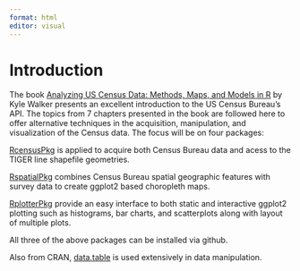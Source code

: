 ```yaml
---
format: html
editor: visual
---
```


# Introduction

The book [Analyzing US Census Data: Methods, Maps, and Models in R](https://walker-data.com/census-r/index.html) by Kyle Walker presents an excellent introduction to the US Census Bureau's API. The topics from 7 chapters presented in the book are followed here to offer alternative techniques in the acquisition, manipulation, and visualization of the Census data. The focus will be on four packages:

[RcensusPkg](https://github.com/deandevl/RcensusPkg) is applied to acquire both Census Bureau data and acess to the TIGER line shapefile geometries.

[RspatialPkg](https://github.com/deandevl/RspatialPkg) combines Census Bureau spatial geographic features with survey data to create ggplot2 based choropleth maps.

[RplotterPkg](https://github.com/deandevl/RplotterPkg) provide an easy interface to both static and interactive ggplot2 plotting such as histograms, bar charts, and scatterplots along with layout of multiple plots.

All three of the above packages can be installed via github.

Also from CRAN, [data.table](https://cran.r-project.org/web/packages/data.table/index.html) is used extensively in data manipulation.
